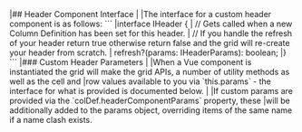 <framework-specific-section frameworks="vue">
|## Header Component Interface
|
|The interface for a custom header component is as follows:
</framework-specific-section>

<framework-specific-section frameworks="vue">
```
|interface IHeader {
|    // Gets called when a new Column Definition has been set for this header.
|    // If you handle the refresh of your header return true otherwise return false and the grid will re-create your header from scratch.
|    refresh?(params: IHeaderParams): boolean;
|}
```
</framework-specific-section>

<framework-specific-section frameworks="vue">
|### Custom Header Parameters
|
|When a Vue component is instantiated the grid will make the grid APIs, a number of utility methods as well as the cell and 
|row values available to you via `this.params` - the interface for what is provided is documented below.  
|
|If custom params are provided via the `colDef.headerComponentParams` property, these
|will be additionally added to the params object, overriding items of the same name if a name clash exists.
</framework-specific-section>